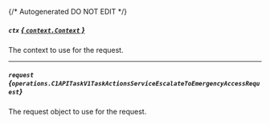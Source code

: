 {/* Autogenerated DO NOT EDIT  */}

##### `ctx` [*{ `context.Context` }*](https://pkg.go.dev/context#Context)
The context to use for the request.

---
##### `request` *{`operations.C1APITaskV1TaskActionsServiceEscalateToEmergencyAccessRequest`}*
The request object to use for the request.

<Collapsible openLabel={Labels.showProperties} closeLabel={Labels.hideProperties}>
  <C1APITaskV1TaskActionsServiceEscalateToEmergencyAccessRequest />
</Collapsible>

